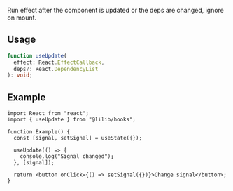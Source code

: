 Run effect after the component is updated or the deps are changed, ignore on mount.

## Usage

```ts
function useUpdate(
  effect: React.EffectCallback,
  deps?: React.DependencyList
): void;
```

## Example

```tsx
import React from "react";
import { useUpdate } from "@lilib/hooks";

function Example() {
  const [signal, setSignal] = useState({});

  useUpdate(() => {
    console.log("Signal changed");
  }, [signal]);

  return <button onClick={() => setSignal({})}>Change signal</button>;
}
```
